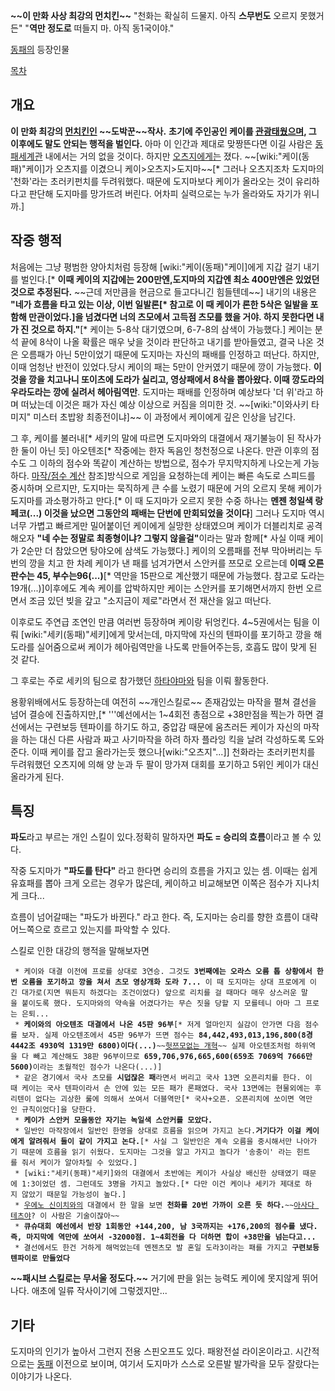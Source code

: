 '''~~이 만화 사상 최강의 먼치킨~~'''
"천화는 확실히 드물지. 아직 '''스무번도''' 오르지 못했거든"
"'''역만 정도로''' 떠들지 마. 아직 동1국이야."

[[동패]]의 등장인물


[[목차]]


== 개요 ==
'''이 만화 최강의 [[먼치킨]]인 ~~도박꾼~~작사.''' '''초기에 주인공인 케이를 [[관광]]태웠으며, 그 이후에도 말도 안되는 행적을 벌인다.''' 아마 이 인간과 제대로 맞짱뜬다면 이길 사람은 [[동패]]세계관 내에서는 거의 없을 것이다. 하지만 [[오츠지]]에게는 졌다. ~~[wiki:"케이(동패)"케이]가 오츠지를 이겼으니 케이>오츠지>도지마~~[* 그러나 오츠지조차 도지마의 '천화'라는 초러키펀치를 두려워했다. 때문에 도지마보다 케이가 올라오는 것이 유리하다고 판단해 도지마를 망가뜨려 버린다. 어차피 실력으로는 누가 올라와도 자기가 위니까.]

== 작중 행적 ==
처음에는 그냥 평범한 양아치처럼 등장해 [wiki:"케이(동패)"케이]에게 지갑 걸기 내기를 벌인다.[* '''이때 케이의 지갑에는 200만엔,도지마의 지갑엔 최소 400만엔은 있었던 것으로 추정된다.''' ~~근데 저만큼을 현금으로 들고다니긴 힘들텐데~~] 내기의 내용은 '''"네가 흐름을 타고 있는 이상, 이번 일발론[* 참고로 이 때 케이가 론한 5삭은 일발을 포함해 만관이었다.]을 넘겼다면 너의 츠모에서 고득점 츠모를 했을 거야. 하지 못한다면 내가 진 것으로 하지."'''[* 케이는 5-8삭 대기였으며, 6-7-8의 삼색이 가능했다.]  케이는 분석 끝에 8삭이 나올 확률은 매우 낮을 것이라 판단하고 내기를 받아들였고, 결국 나온 것은 오름패가 아닌 5만이었기 때문에 도지마는 자신의 패배를 인정하고 떠난다. 하지만, 이때 엄청난 반전이 있었다.당시 케이의 패는 5만이 안커였기 때문에 깡이 가능했다. ''' 이것을 깡을 치고나니 또이츠에 도라가 실리고, 영상패에서 8삭을 뽑아왔다. 이때 깡도라의 우라도라는 깡에 실려서 헤아림역만'''. 도지마는 패배를 인정하며 예상보다 '더 위'라고 하며 떠났는데 이것은 패가 자신 예상 이상으로 커짐을 의미한 것. ~~[wiki:"이와사키 타미지" 미스터 초밥왕 최종전이냐]~~ 이 과정에서 케이에게 깊은 인상을 남긴다.

그 후, 케이를 불러내[* 세키의 말에 따르면 도지마와의 대결에서 재기불능이 된 작사가 한 둘이 아닌 듯] 아오텐조[* 작중에는 한자 독음인 청천정으로 나온다. 만관 이후의 점수도 그 이하의 점수와 똑같이 계산하는 방법으로, 점수가 무지막지하게 나오는게 가능하다. [[마작/점수 계산]] 참조]방식으로 게임을 요청하는데 케이는 빠른 속도로 스피드를 중시하며 오르지만, 도지마는 묵직하게 큰 수를 노렸기 때문에 거의 오르지 못해 케이가 도지마를 과소평가하고 만다.[* 이 때 도지마가 오르지 못한 수중 하나는 '''멘젠 청일색 랑페코(...) 이것을 났으면 그동안의 패배는 단번에 만회되었을 것이다'''] 그러나 도지마 역시 너무 가볍고 빠르게만 밀어붙이던 케이에게 실망한 상태였으며 케이가 더블리치로 공격해오자 '''"네 수는 정말로 최종형이냐? 그렇지 않을걸"'''이라는 말과 함께[* 사실 이때 케이가 2순만 더 참았으면 탕야오에 삼색도 가능했다.] 케이의 오름패를 전부 막아버리는 두번의 깡을 치고 한 차례 케이가 낸 패를 넘겨가면서 스안커를 쯔모로 오르는데 '''이때 오른 판수는 45, 부수는96(...)'''[* 역만을 15판으로 계산했기 때문에 가능했다. 참고로 도라는 19개(...)]이후에도 계속 케이를 압박하지만 케이는 스안커를 포기해면서까지 한번 오르면서 조금 있던 빚을 갚고 "소지금이 제로"라면서 전 재산을 잃고 떠난다.

이후로도 주연급 조연인 만큼 여러번 등장하며 케이랑 뒤엉킨다. 4~5권에서는 팀을 이뤄 [wiki:"세키(동패)"세키]에게 맞서는데, 마지막에 자신의 텐파이를 포기하고 깡을 해 도라를 실어줌으로써 케이가 헤아림역만을 나도록 만들어주는등, 호흡도 많이 맞게 된 것 같다.

그 후로는 주로 세키의 팀으로 참가했던 [[하타야마]]와 팀을 이뤄 활동한다.

용황위배에서도 등장하는데 여전히 ~~개인스킬로~~ 존재감있는 마작을 펼쳐 결선을 넘어 결승에 진출하지만,[* '''예선에서는 1~4회전 총점으로 +38만점을 찍는가 하면 결선에서는 구련보등 텐파이를 하기도 하고, 중압감 때문에 움츠러든 케이가 자신의 마작을 하는 대신 다른 사람과 짜고 사기마작을 하려 하자 플라잉 킥을 날려 각성하도록 도와준다. 이때 케이를 잡고 올라가는듯 했으나[wiki:"오츠지"...]] 천화라는 초러키펀치를 두려워했던 오츠지에 의해 양 눈과 두 팔이 망가져 대회를 포기하고 5위인 케이가 대신 올라가게 된다.

== 특징 ==
'''파도'''라고 부르는 개인 스킬이 있다.정확히 말하자면 '''파도 = 승리의 흐름'''이라고 볼 수 있다.

작중 도지마가 '''"파도를 탄다"''' 라고 한다면 승리의 흐름을 가지고 있는 셈. 이때는 쉽게 유효패를 뽑아 크게 오르는 경우가 많은데, 케이하고 비교해보면 이쪽은 점수가 지나치게 크다...

흐름이 넘어갈때는 "파도가 바뀐다." 라고 한다. 즉, 도지마는 승리를 향한 흐름이 대략 어느쪽으로 흐르고 있는지를 파악할 수 있다.
 

스킬로 인한 대강의 행적을 말해보자면
  * 케이와 대결 이전에 프로를 상대로 3연승. 그것도 '''3번째에는 오라스 오름 톱 상황에서 한번 오름을 포기하고 깡을 쳐서 츠모 영상개화 도라 7...''' 이 때 도지마는 상대 프로에게 이긴 대가로(지면 뭐든지 하겠다는 조건이었다) 앞으로 리치를 걸 때마다 매우 상스러운 말을 붙이도록 했다. 도지마와의 약속을 어겼다가는 무슨 짓을 당할 지 모를테니 아마 그 프로는 은퇴...
  * '''케이와의 아오텐조 대결에서 나온 45판 96부'''[* 저게 얼마인지 실감이 안가면 다음 점수를 보자. 실제 아오텐조에서 45판 96부가 뜨면 점수는 '''84,442,493,013,196,800(8경 4442조 4930억 1319만 6800)이다(...)'''~~[[헛쯔모없는 개혁]]~~ 실제 아오텐조처럼 하위역을 다 빼고 계산해도 38판 96부이므로 '''659,706,976,665,600(659조 7069억 7666만 5600)'''이라는 초월적인 점수가 나온다(...)]
  * 같은 경기에서 국사 츠모를 '''시덥잖은 패'''라면서 버리고 국사 13면 오픈리치를 한다. 이때 케이는 국사 텐파이라서 손 안에 있는 모든 패가 론패였다. 국사 13면에는 현물외에는 후리텐이 없다는 괴상한 룰에 의해서 쏘여서 더블역만[* 국사+오픈. 오픈리치에 쏘이면 역만인 규칙이었다]을 당한다.
  * '''케이가 스안커 모을동안 자기는 녹일색 스안커를 모았다.'''
  * 일반인 마작장에서 일반인 한명을 상대로 흐름을 읽으며 가지고 논다.''' 거기다가 이걸 케이에게 알려줘서 둘이 같이 가지고 논다.'''[* 사실 그 일반인은 계속 오름을 중시해서만 나아가기 때문에 흐름을 읽기 쉬웠다. 도지마는 그것을 알고 가지고 놀다가 '송충이' 라는 힌트를 줘서 케이가 알아차릴 수 있었다.]
  * [wiki:"세키(동패)"세키]와의 대결에서 초반에는 케이가 사실상 배신한 상태였기 때문에 1:3이었던 셈. 그런데도 3명을 가지고 놀았다.[* 다만 이건 케이나 세키가 제대로 하지 않았기 때문일 가능성이 높다.]
  * [[우에노 신이치]]와의 대결에서 한 말을 보면 '''천화를 20번 가까이 오른 듯 하다.'''~~[[아사다 테츠야]]? 이 사람은 기술이잖아~~ 
  * '''큐슈대회 예선에서 반장 1회동안 +144,200, 남 3국까지는 +176,200의 점수를 냈다. 즉, 마지막에 역만에 쏘여서 -32000점. 1~4회전을 다 더하면 합이 +38만을 넘는다고...'''
  * 결선에서도 한건 거하게 해먹었는데 멘젠츠모 발 혼일 도라3이라는 패를 가지고 '''구련보등 텐파이로 만들었다'''



'''~~패시브 스킬로는 무서울 정도다.~~''' 거기에 판을 읽는 능력도 케이에 못지않게 뛰어나다. 애초에 일류 작사이기에 그렇겠지만...

== 기타 ==
도지마의 인기가 높아서 그런지 전용 스핀오프도 있다. 패왕전설 라이온이라고. 시간적으로는 [[동패]] 이전으로 보이며, 여기서 도지마가 스스로 오른발 발가락을 모두 잘랐다는 이야기가 나온다. 
